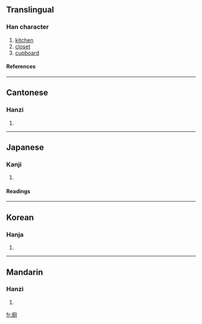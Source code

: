{{see|厨}}

==Translingual==
===Han character===
{{Han char|rn=53|rad=广|as=12|sn=15|four=0024<sub>0</sub>|canj=戈土廿戈 (IGTI)}}
# [[kitchen]]
# [[closet]]
# [[cupboard]]
====References====
{{Han ref|kx=0350.180|dkj=09479|dj=0661.200|hdz=20900.100|uh=5EDA|ud=24282|bh=BC70|bd=48240}}
----
==Cantonese==
===Hanzi===
{{yue-hanzi|jyut=|y=cheui4, chyu4}}
# {{defn|Cantonese}}
----
==Japanese==
===Kanji===
{{ja-kanji|grade=|rs=广12}}
# {{defn|Japanese}} 
====Readings====
{{ja-readings|on=[[ず]] (zu), [[ちゅう]] (chū)|kun=[[くりや]] (kuriya)}}
----
==Korean==
===Hanja===
{{ko-hanja|hangeul=[[주]]|rv=ju|mr=chu}}
# {{defn|Korean}}
----
==Mandarin==
===Hanzi===
{{cmn-hanzi|sim=厨|pin=[[chú]] (chu2)|wg=ch'u<sup>2</sup>}}
# {{defn|Mandarin}}

[[fr:廚]]